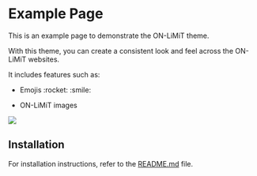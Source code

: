 # Example Page

This is an example page to demonstrate the ON-LiMiT theme.

With this theme, you can create a consistent look and feel across the
ON-LiMiT websites.

It includes features such as:

-   Emojis :rocket: :smile:

-   ON-LiMiT images

![](_extensions/onlimit-theme/images/logo.png)

## Installation

For installation instructions, refer to the [README.md](README.md) file.
